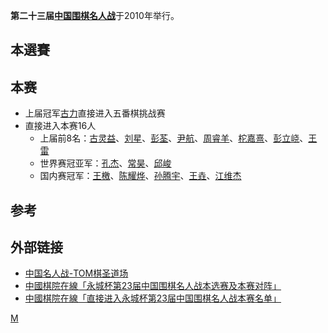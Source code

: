 '''第二十三届[[中国围棋名人战|中国围棋名人战]]'''于2010年举行。

== 本選賽 ==

== 本赛 ==
*上届冠军[[古力|古力]]直接进入五番棋挑战赛
*直接进入本赛16人
**上届前8名：[[古灵益|古灵益]]、[[刘星_(围棋棋手)|刘星]]、[[彭荃|彭荃]]、[[尹航|尹航]]、[[周睿羊|周睿羊]]、[[柁嘉熹|柁嘉熹]]、[[彭立峣|彭立峣]]、[[王雷_(围棋棋手)|王雷]]
**世界赛冠亚军：[[孔杰|孔杰]]、[[常昊|常昊]]、[[邱峻|邱峻]]
**国内赛冠军：[[王檄|王檄]]、[[陈耀烨|陈耀烨]]、[[孙腾宇|孙腾宇]]、[[王垚|王垚]]、[[江维杰|江维杰]]
{{第二十三屆中國圍棋名人戰本賽}}

== 参考 ==
{{reflist}}

== 外部链接 ==
*[http://weiqi.sports.tom.com/zhuantinew/25.html 中国名人战-TOM棋圣道场]
*[http://games.sports.cn/weiqiorg/bulletin/2010-03-29/1993548.html 中國棋院在線「永城杯第23届中国围棋名人战本选赛及本赛对阵」]
*[http://games.sports.cn/weiqiorg/bulletin/2010-03-05/1982555.html 中國棋院在線「直接进入永城杯第23届中国围棋名人战本赛名单」]

[[分类:中国围棋比赛|M]]
